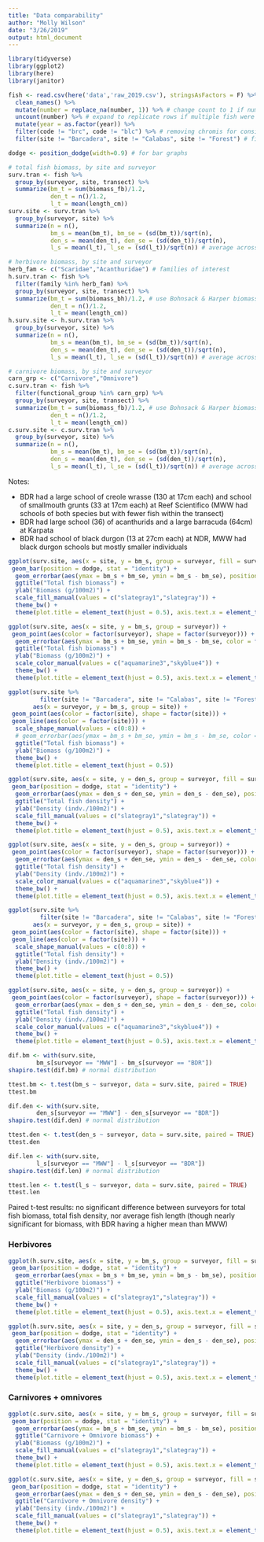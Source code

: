 ```yaml
---
title: "Data comparability"
author: "Molly Wilson"
date: "3/26/2019"
output: html_document
---
```


```r
library(tidyverse)
library(ggplot2)
library(here)
library(janitor)
```


```r
fish <- read.csv(here('data','raw_2019.csv'), stringsAsFactors = F) %>% 
  clean_names() %>%
  mutate(number = replace_na(number, 1)) %>% # change count to 1 if number was not entered
  uncount(number) %>% # expand to replicate rows if multiple fish were recorded
  mutate(year = as.factor(year)) %>%
  filter(code != "brc", code != "blc") %>% # removing chromis for consistency
  filter(site != "Barcadera", site != "Calabas", site != "Forest") # filter out sites that MWW did not survey, plus Calabas where BDR had only 1 transect

dodge <- position_dodge(width=0.9) # for bar graphs
```

```r
# total fish biomass, by site and surveyor
surv.tran <- fish %>% 
  group_by(surveyor, site, transect) %>% 
  summarize(bm_t = sum(biomass_fb)/1.2, 
            den_t = n()/1.2, 
            l_t = mean(length_cm))
surv.site <- surv.tran %>% 
  group_by(surveyor, site) %>% 
  summarize(n = n(), 
            bm_s = mean(bm_t), bm_se = (sd(bm_t))/sqrt(n), 
            den_s = mean(den_t), den_se = (sd(den_t))/sqrt(n), 
            l_s = mean(l_t), l_se = (sd(l_t))/sqrt(n)) # average across transects within each site

# herbivore biomass, by site and surveyor
herb_fam <- c("Scaridae","Acanthuridae") # families of interest
h.surv.tran <- fish %>% 
  filter(family %in% herb_fam) %>%
  group_by(surveyor, site, transect) %>% 
  summarize(bm_t = sum(biomass_bh)/1.2, # use Bohnsack & Harper biomass for consistency with past reports
            den_t = n()/1.2, 
            l_t = mean(length_cm))
h.surv.site <- h.surv.tran %>% 
  group_by(surveyor, site) %>% 
  summarize(n = n(), 
            bm_s = mean(bm_t), bm_se = (sd(bm_t))/sqrt(n), 
            den_s = mean(den_t), den_se = (sd(den_t))/sqrt(n), 
            l_s = mean(l_t), l_se = (sd(l_t))/sqrt(n)) # average across transects within each site

# carnivore biomass, by site and surveyor
carn_grp <- c("Carnivore","Omnivore")
c.surv.tran <- fish %>% 
  filter(functional_group %in% carn_grp) %>%
  group_by(surveyor, site, transect) %>% 
  summarize(bm_t = sum(biomass_fb)/1.2, # use Bohnsack & Harper biomass for consistency with past reports
            den_t = n()/1.2, 
            l_t = mean(length_cm))
c.surv.site <- c.surv.tran %>% 
  group_by(surveyor, site) %>% 
  summarize(n = n(), 
            bm_s = mean(bm_t), bm_se = (sd(bm_t))/sqrt(n), 
            den_s = mean(den_t), den_se = (sd(den_t))/sqrt(n), 
            l_s = mean(l_t), l_se = (sd(l_t))/sqrt(n)) # average across transects within each site

```

Notes: 

- BDR had a large school of creole wrasse (130 at 17cm each) and school of smallmouth grunts (33 at 17cm each) at Reef Scientifico (MWW had schools of both species but with fewer fish within the transect)  
- BDR had large school (36) of acanthurids and a large barracuda (64cm) at Karpata  
- BDR had school of black durgon (13 at 27cm each) at NDR, MWW had black durgon schools but mostly smaller individuals  

```r
ggplot(surv.site, aes(x = site, y = bm_s, group = surveyor, fill = surveyor)) +
 geom_bar(position = dodge, stat = "identity") + 
  geom_errorbar(aes(ymax = bm_s + bm_se, ymin = bm_s - bm_se), position = dodge, width = 0.25) +
  ggtitle("Total fish biomass") +
  ylab("Biomass (g/100m2)") +
  scale_fill_manual(values = c("slategray1","slategray")) +
  theme_bw() +
  theme(plot.title = element_text(hjust = 0.5), axis.text.x = element_text(angle = 90, hjust = 1))
```

```r
ggplot(surv.site, aes(x = site, y = bm_s, group = surveyor)) +
 geom_point(aes(color = factor(surveyor), shape = factor(surveyor))) + 
  geom_errorbar(aes(ymax = bm_s + bm_se, ymin = bm_s - bm_se, color = factor(surveyor)), width = 0.25) +
  ggtitle("Total fish biomass") +
  ylab("Biomass (g/100m2)") +
  scale_color_manual(values = c("aquamarine3","skyblue4")) +
  theme_bw() +
  theme(plot.title = element_text(hjust = 0.5), axis.text.x = element_text(angle = 90, hjust = 1))
```

```r
ggplot(surv.site %>%
         filter(site != "Barcadera", site != "Calabas", site != "Forest"),
       aes(x = surveyor, y = bm_s, group = site)) +
 geom_point(aes(color = factor(site), shape = factor(site))) + 
 geom_line(aes(color = factor(site))) +
  scale_shape_manual(values = c(0:8)) +
  # geom_errorbar(aes(ymax = bm_s + bm_se, ymin = bm_s - bm_se, color = factor(site)), width = 0.25) +
  ggtitle("Total fish biomass") +
  ylab("Biomass (g/100m2)") +
  theme_bw() +
  theme(plot.title = element_text(hjust = 0.5))
```

```r
ggplot(surv.site, aes(x = site, y = den_s, group = surveyor, fill = surveyor)) +
 geom_bar(position = dodge, stat = "identity") + 
  geom_errorbar(aes(ymax = den_s + den_se, ymin = den_s - den_se), position = dodge, width = 0.25) +
  ggtitle("Total fish density") +
  ylab("Density (indv./100m2)") +
  scale_fill_manual(values = c("slategray1","slategray")) +
  theme_bw() +
  theme(plot.title = element_text(hjust = 0.5), axis.text.x = element_text(angle = 90, hjust = 1))
```

```r
ggplot(surv.site, aes(x = site, y = den_s, group = surveyor)) +
 geom_point(aes(color = factor(surveyor), shape = factor(surveyor))) + 
  geom_errorbar(aes(ymax = den_s + den_se, ymin = den_s - den_se, color = factor(surveyor)), width = 0.25) +
  ggtitle("Total fish density") +
  ylab("Density (indv./100m2)") +
  scale_color_manual(values = c("aquamarine3","skyblue4")) +
  theme_bw() +
  theme(plot.title = element_text(hjust = 0.5), axis.text.x = element_text(angle = 90, hjust = 1))
```

```r
ggplot(surv.site %>%
         filter(site != "Barcadera", site != "Calabas", site != "Forest"),
       aes(x = surveyor, y = den_s, group = site)) +
 geom_point(aes(color = factor(site), shape = factor(site))) + 
 geom_line(aes(color = factor(site))) +
  scale_shape_manual(values = c(0:8)) +
  ggtitle("Total fish density") +
  ylab("Density (indv./100m2)") +
  theme_bw() +
  theme(plot.title = element_text(hjust = 0.5))
```



```r
ggplot(surv.site, aes(x = site, y = den_s, group = surveyor)) +
 geom_point(aes(color = factor(surveyor), shape = factor(surveyor))) + 
  geom_errorbar(aes(ymax = den_s + den_se, ymin = den_s - den_se, color = factor(surveyor)), width = 0.25) +
  ggtitle("Total fish density") +
  ylab("Density (indv./100m2)") +
  scale_color_manual(values = c("aquamarine3","skyblue4")) +
  theme_bw() +
  theme(plot.title = element_text(hjust = 0.5), axis.text.x = element_text(angle = 90, hjust = 1))
```

```r
dif.bm <- with(surv.site, 
        bm_s[surveyor == "MWW"] - bm_s[surveyor == "BDR"])
shapiro.test(dif.bm) # normal distribution

ttest.bm <- t.test(bm_s ~ surveyor, data = surv.site, paired = TRUE)
ttest.bm
```

```r
dif.den <- with(surv.site, 
        den_s[surveyor == "MWW"] - den_s[surveyor == "BDR"])
shapiro.test(dif.den) # normal distribution

ttest.den <- t.test(den_s ~ surveyor, data = surv.site, paired = TRUE)
ttest.den
```

```r
dif.len <- with(surv.site, 
        l_s[surveyor == "MWW"] - l_s[surveyor == "BDR"])
shapiro.test(dif.len) # normal distribution

ttest.len <- t.test(l_s ~ surveyor, data = surv.site, paired = TRUE)
ttest.len 
```
Paired t-test results: no significant difference between surveyors for total fish biomass, total fish density, nor average fish length (though nearly significant for biomass, with BDR having a higher mean than MWW)

### Herbivores

```r
ggplot(h.surv.site, aes(x = site, y = bm_s, group = surveyor, fill = surveyor)) +
 geom_bar(position = dodge, stat = "identity") + 
  geom_errorbar(aes(ymax = bm_s + bm_se, ymin = bm_s - bm_se), position = dodge, width = 0.25) +
  ggtitle("Herbivore biomass") +
  ylab("Biomass (g/100m2)") +
  scale_fill_manual(values = c("slategray1","slategray")) +
  theme_bw() +
  theme(plot.title = element_text(hjust = 0.5), axis.text.x = element_text(angle = 90, hjust = 1))
```

```r
ggplot(h.surv.site, aes(x = site, y = den_s, group = surveyor, fill = surveyor)) +
 geom_bar(position = dodge, stat = "identity") + 
  geom_errorbar(aes(ymax = den_s + den_se, ymin = den_s - den_se), position = dodge, width = 0.25) +
  ggtitle("Herbivore density") +
  ylab("Density (indv./100m2)") +
  scale_fill_manual(values = c("slategray1","slategray")) +
  theme_bw() +
  theme(plot.title = element_text(hjust = 0.5), axis.text.x = element_text(angle = 90, hjust = 1))
```

### Carnivores + omnivores

```r
ggplot(c.surv.site, aes(x = site, y = bm_s, group = surveyor, fill = surveyor)) +
 geom_bar(position = dodge, stat = "identity") + 
  geom_errorbar(aes(ymax = bm_s + bm_se, ymin = bm_s - bm_se), position = dodge, width = 0.25) +
  ggtitle("Carnivore + Omnivore biomass") +
  ylab("Biomass (g/100m2)") +
  scale_fill_manual(values = c("slategray1","slategray")) +
  theme_bw() +
  theme(plot.title = element_text(hjust = 0.5), axis.text.x = element_text(angle = 90, hjust = 1))
```

```r
ggplot(c.surv.site, aes(x = site, y = den_s, group = surveyor, fill = surveyor)) +
 geom_bar(position = dodge, stat = "identity") + 
  geom_errorbar(aes(ymax = den_s + den_se, ymin = den_s - den_se), position = dodge, width = 0.25) +
  ggtitle("Carnivore + Omnivore density") +
  ylab("Density (indv./100m2)") +
  scale_fill_manual(values = c("slategray1","slategray")) +
  theme_bw() +
  theme(plot.title = element_text(hjust = 0.5), axis.text.x = element_text(angle = 90, hjust = 1))
```